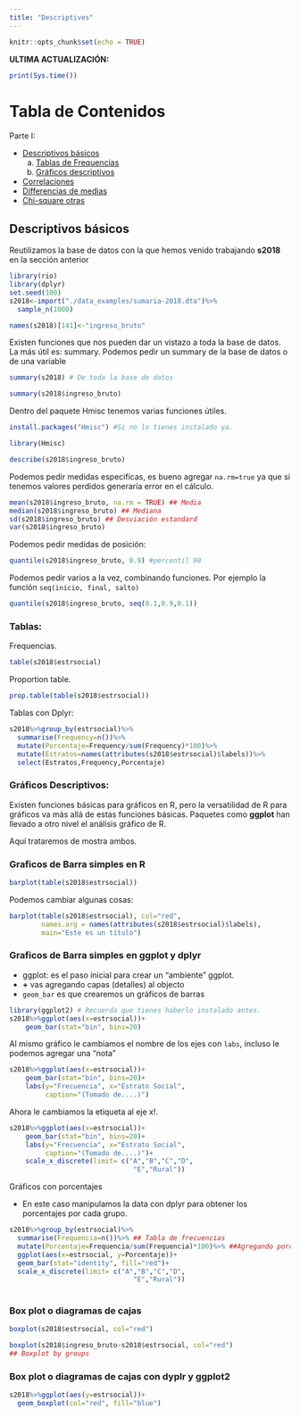 ```yaml
---
title: "Descriptives"
---
```


```r
knitr::opts_chunk$set(echo = TRUE)
```

**ULTIMA ACTUALIZACIÓN:**

```r
print(Sys.time())
```


# Tabla de Contenidos

Parte I: 

- [Descriptivos básicos](#T1)
    a) [Tablas de Frequencias](#T1.1)
    b) [Gráficos descriptivos](#T1.2)
- [Correlaciones](#T2)
- [Differencias de medias](#T3)
- [Chi-square otras](#T3)
  

## Descriptivos básicos  <a name="T1"></a>

Reutilizamos la base de datos con la que hemos venido trabajando **s2018** en la sección anterior

```r
library(rio)
library(dplyr)
set.seed(100)
s2018<-import("./data_examples/sumaria-2018.dta")%>%
  sample_n(1000)
```

```r
names(s2018)[141]<-"ingreso_bruto"
```

Existen funciones que nos pueden dar un vistazo a toda la base de datos. La más útil es: summary. Podemos pedir un summary de la base de datos o de una variable

```r
summary(s2018) # De toda la base de datos
```

```r
summary(s2018$ingreso_bruto)
```

Dentro del paquete Hmisc tenemos varias funciones útiles. 

```r
install.packages("Hmisc") #Si no lo tienes instalado ya. 
```

```r
library(Hmisc)
```

```r
describe(s2018$ingreso_bruto)
```

Podemos pedir medidas especifícas, es bueno agregar ```na.rm=true``` ya que si tenemos valores perdidos generaría error en el cálculo. 

```r
mean(s2018$ingreso_bruto, na.rm = TRUE) ## Media
median(s2018$ingreso_bruto) ## Mediana
sd(s2018$ingreso_bruto) ## Desviación estandard
var(s2018$ingreso_bruto)
```

Podemos pedir medidas de posición:

```r
quantile(s2018$ingreso_bruto, 0.9) #percentil 90
```

Podemos pedir varios a la vez, combinando funciones. Por ejemplo la función ```seq(inicio, final, salto)``` 

```r
quantile(s2018$ingreso_bruto, seq(0.1,0.9,0.1))
```

### Tablas: <a name="T1.1"></a> 

Frequencias.

```r
table(s2018$estrsocial)
```

Proportion table. 

```r
prop.table(table(s2018$estrsocial))
```

Tablas con Dplyr:


```r
s2018%>%group_by(estrsocial)%>%
  summarise(Frequency=n())%>%
  mutate(Porcentaje=Frequency/sum(Frequency)*100)%>%
  mutate(Estratos=names(attributes(s2018$estrsocial)$labels))%>%
  select(Estratos,Frequency,Porcentaje)
```




### Gráficos Descriptivos: <a name="T1.1"></a>

Existen funciones básicas para gráficos en R, pero la versatilidad de R para gráficos va más allá de estas funciones básicas. Paquetes como **ggplot** han llevado a otro nivel el análisis gráfico de R. 

Aquí trataremos de mostra ambos. 

### Graficos de Barra simples en R 

```r
barplot(table(s2018$estrsocial))
```

Podemos cambiar algunas cosas:

```r
barplot(table(s2018$estrsocial), col="red",
        names.arg = names(attributes(s2018$estrsocial)$labels), 
        main="Este es un título")
```

### Graficos de Barra simples en **ggplot** y **dplyr**

- ggplot: es el paso inicial para crear un "ambiente" ggplot.
- **+** vas agregando capas (detalles) al objecto
- ```geom_bar``` es que crearemos un gráficos de barras

```r
library(ggplot2) # Recuerda que tienes haberlo instalado antes. 
s2018%>%ggplot(aes(x=estrsocial))+
    geom_bar(stat="bin", bins=20)
```

Al mismo gráfico le cambiamos el nombre de los ejes con ```labs```, incluso le podemos agregar una "nota" 

```r
s2018%>%ggplot(aes(x=estrsocial))+
    geom_bar(stat="bin", bins=20)+
    labs(y="Frecuencia", x="Estrato Social",
         caption="(Tomado de....)")
```

Ahora le cambiamos la etiqueta al eje x!.

```r
s2018%>%ggplot(aes(x=estrsocial))+
    geom_bar(stat="bin", bins=20)+
    labs(y="Frecuencia", x="Estrato Social",
         caption="(Tomado de....)")+
    scale_x_discrete(limit= c("A","B","C","D",
                               "E","Rural"))
```

Gráficos con porcentajes

- En este caso manipulamos la data con dplyr para obtener los porcentajes por cada grupo. 
```r
s2018%>%group_by(estrsocial)%>%
  summarise(Frequencia=n())%>% ## Tabla de frecuencias 
  mutate(Porcentaje=Frequencia/sum(Frequencia)*100)%>% ##Agregando porcentajes
  ggplot(aes(x=estrsocial, y=Porcentaje))+
  geom_bar(stat="identity", fill="red")+
  scale_x_discrete(limit= c("A","B","C","D",
                               "E","Rural"))
  
```

### Box plot o diagramas de cajas

```r
boxplot(s2018$estrsocial, col="red")
```

```r
boxplot(s2018$ingreso_bruto~s2018$estrsocial, col="red")
## Boxplot by groups 
```

### Box plot o diagramas de cajas con **dyplr** y **ggplot2**

```r
s2018%>%ggplot(aes(y=estrsocial))+
  geom_boxplot(col="red", fill="blue")
```



